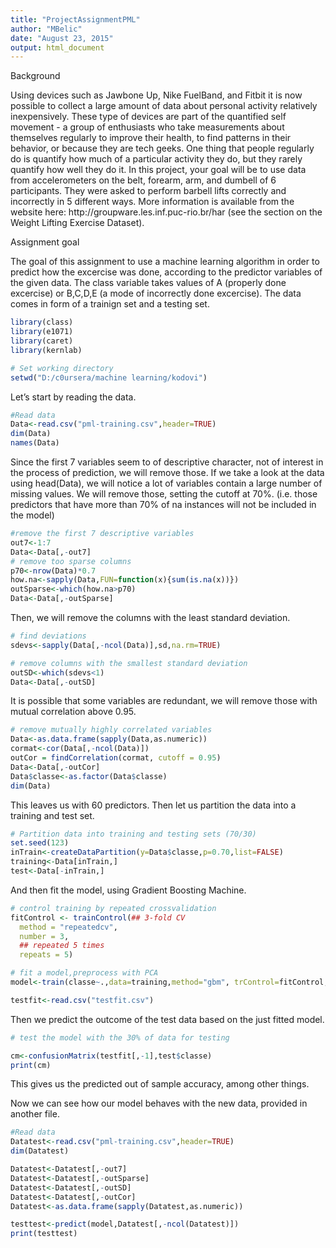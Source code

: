 ```yaml
---
title: "ProjectAssignmentPML"
author: "MBelic"
date: "August 23, 2015"
output: html_document
---
```


Background

Using devices such as Jawbone Up, Nike FuelBand, and Fitbit it is now possible to collect a large amount of data about personal activity relatively inexpensively. These type of devices are part of the quantified self movement - a group of enthusiasts who take measurements about themselves regularly to improve their health, to find patterns in their behavior, or because they are tech geeks. One thing that people regularly do is quantify how much of a particular activity they do, but they rarely quantify how well they do it. In this project, your goal will be to use data from accelerometers on the belt, forearm, arm, and dumbell of 6 participants. They were asked to perform barbell lifts correctly and incorrectly in 5 different ways. More information is available from the website here: http://groupware.les.inf.puc-rio.br/har (see the section on the Weight Lifting Exercise Dataset). 

Assignment goal

The goal of this assignment to use a machine learning algorithm in order to predict how the excercise was done, according to the predictor variables of the given data. The class variable takes values of A (properly done excercise) or B,C,D,E (a mode of incorrectly done excercise). The data comes in form of a trainign set and a testing set.

```r
library(class)
library(e1071)
library(caret)
library(kernlab)

# Set working directory
setwd("D:/c0ursera/machine learning/kodovi")
```

Let's start by reading the data.

```r
#Read data
Data<-read.csv("pml-training.csv",header=TRUE)
dim(Data)
names(Data)
```

Since the first 7 variables seem to of descriptive character, not of interest in the process of prediction, we will remove those.
If we take a look at the data using head(Data), we will notice a lot of variables contain a large number of missing values. We will remove those, setting the cutoff at 70%. (i.e. those predictors that have more than 70% of na instances will not be included in the model)

```r
#remove the first 7 descriptive variables
out7<-1:7
Data<-Data[,-out7]
# remove too sparse columns 
p70<-nrow(Data)*0.7
how.na<-sapply(Data,FUN=function(x){sum(is.na(x))})
outSparse<-which(how.na>p70)
Data<-Data[,-outSparse]
```

Then, we will remove the columns with the least standard deviation.

```r
# find deviations
sdevs<-sapply(Data[,-ncol(Data)],sd,na.rm=TRUE)

# remove columns with the smallest standard deviation
outSD<-which(sdevs<1)
Data<-Data[,-outSD]
```

It is possible that some variables are redundant, we will remove those with mutual correlation above 0.95.

```r
# remove mutually highly correlated variables
Data<-as.data.frame(sapply(Data,as.numeric))
cormat<-cor(Data[,-ncol(Data)])
outCor = findCorrelation(cormat, cutoff = 0.95)
Data<-Data[,-outCor]
Data$classe<-as.factor(Data$classe)
dim(Data)
```

This leaves us with 60 predictors.
Then let us partition the data into a training and test set.

```r
# Partition data into training and testing sets (70/30)
set.seed(123)
inTrain<-createDataPartition(y=Data$classe,p=0.70,list=FALSE)
training<-Data[inTrain,]
test<-Data[-inTrain,]
```

And then fit the model, using Gradient Boosting Machine.

```r
# control training by repeated crossvalidation
fitControl <- trainControl(## 3-fold CV
  method = "repeatedcv",
  number = 3,
  ## repeated 5 times
  repeats = 5)

# fit a model,preprocess with PCA
model<-train(classe~.,data=training,method="gbm", trControl=fitControl,verbose=F)

```

```r
testfit<-read.csv("testfit.csv")
```
Then we predict the outcome of the test data based on the just fitted model.

```r
# test the model with the 30% of data for testing

cm<-confusionMatrix(testfit[,-1],test$classe)
print(cm)
```



This gives us the predicted out of sample accuracy, among other things. 

Now we can see how our model behaves with the new data, provided in another file.

```r
#Read data
Datatest<-read.csv("pml-training.csv",header=TRUE)
dim(Datatest)
```

```r
Datatest<-Datatest[,-out7]
Datatest<-Datatest[,-outSparse]
Datatest<-Datatest[,-outSD]
Datatest<-Datatest[,-outCor]
Datatest<-as.data.frame(sapply(Datatest,as.numeric))

```

```r
testtest<-predict(model,Datatest[,-ncol(Datatest)])
print(testtest)
```



